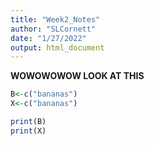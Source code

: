 ```yaml
---
title: "Week2_Notes"
author: "SLCornett"
date: "1/27/2022"
output: html_document
---
```

**WOWOWOWOW LOOK AT THIS**
```r
B<-c("bananas")
X<-c("bananas")
```


```r
print(B)
print(X)
```



```r

```

